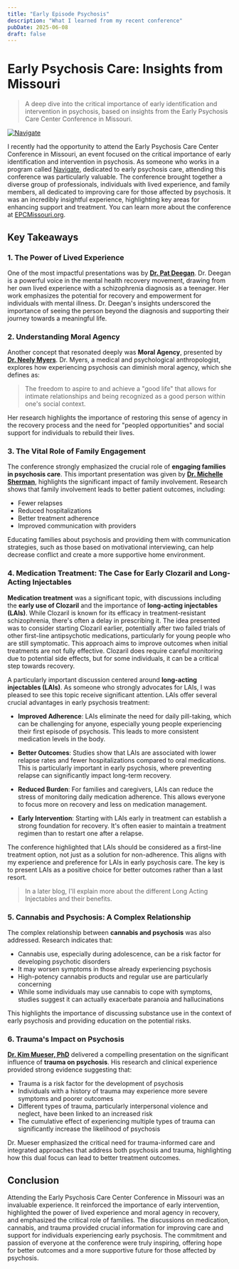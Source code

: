 ```yaml
---
title: "Early Episode Psychosis"
description: "What I learned from my recent conference"
pubDate: 2025-06-08
draft: false
---
```


# Early Psychosis Care: Insights from Missouri

> A deep dive into the critical importance of early identification and intervention in psychosis, based on insights from the Early Psychosis Care Center Conference in Missouri.

[![Navigate](https://qmpdliftraf4pov3.public.blob.vercel-storage.com/navigate-logo-p44GGnDVq4MIDtJidT6EGNrzfS4mUc.webp)](https://www.navigateconsultants.org/)

I recently had the opportunity to attend the Early Psychosis Care Center Conference in Missouri, an event focused on the critical importance of early identification and intervention in psychosis. As someone who works in a program called [Navigate](https://www.navigateconsultants.org/), dedicated to early psychosis care, attending this conference was particularly valuable. The conference brought together a diverse group of professionals, individuals with lived experience, and family members, all dedicated to improving care for those affected by psychosis. It was an incredibly insightful experience, highlighting key areas for enhancing support and treatment. You can learn more about the conference at [EPCMissouri.org](https://www.epcmissouri.org/).

## Key Takeaways

### 1. The Power of Lived Experience

One of the most impactful presentations was by **[Dr. Pat Deegan](https://www.patdeegan.com/)**. Dr. Deegan is a powerful voice in the mental health recovery movement, drawing from her own lived experience with a schizophrenia diagnosis as a teenager. Her work emphasizes the potential for recovery and empowerment for individuals with mental illness. Dr. Deegan's insights underscored the importance of seeing the person beyond the diagnosis and supporting their journey towards a meaningful life.

### 2. Understanding Moral Agency

Another concept that resonated deeply was **Moral Agency**, presented by **[Dr. Neely Myers](https://people.smu.edu/nmyers/)**. Dr. Myers, a medical and psychological anthropologist, explores how experiencing psychosis can diminish moral agency, which she defines as:

> The freedom to aspire to and achieve a "good life" that allows for intimate relationships and being recognized as a good person within one's social context.

Her research highlights the importance of restoring this sense of agency in the recovery process and the need for "peopled opportunities" and social support for individuals to rebuild their lives.

### 3. The Vital Role of Family Engagement

The conference strongly emphasized the crucial role of **engaging families in psychosis care**. This important presentation was given by [**Dr. Michelle Sherman**](https://www.seedsofhopebooks.com/), highlights the significant impact of family involvement. Research shows that family involvement leads to better patient outcomes, including:

- Fewer relapses
- Reduced hospitalizations
- Better treatment adherence
- Improved communication with providers

Educating families about psychosis and providing them with communication strategies, such as those based on motivational interviewing, can help decrease conflict and create a more supportive home environment.

### 4. Medication Treatment: The Case for Early Clozaril and Long-Acting Injectables

**Medication treatment** was a significant topic, with discussions including the **early use of Clozaril** and the importance of **long-acting injectables (LAIs)**. While Clozaril is known for its efficacy in treatment-resistant schizophrenia, there's often a delay in prescribing it. The idea presented was to consider starting Clozaril earlier, potentially after two failed trials of other first-line antipsychotic medications, particularly for young people who are still symptomatic. This approach aims to improve outcomes when initial treatments are not fully effective. Clozaril does require careful monitoring due to potential side effects, but for some individuals, it can be a critical step towards recovery.

A particularly important discussion centered around **long-acting injectables (LAIs)**. As someone who strongly advocates for LAIs, I was pleased to see this topic receive significant attention. LAIs offer several crucial advantages in early psychosis treatment:

- **Improved Adherence**: LAIs eliminate the need for daily pill-taking, which can be challenging for anyone, especially young people experiencing their first episode of psychosis. This leads to more consistent medication levels in the body.

- **Better Outcomes**: Studies show that LAIs are associated with lower relapse rates and fewer hospitalizations compared to oral medications. This is particularly important in early psychosis, where preventing relapse can significantly impact long-term recovery.

- **Reduced Burden**: For families and caregivers, LAIs can reduce the stress of monitoring daily medication adherence. This allows everyone to focus more on recovery and less on medication management.

- **Early Intervention**: Starting with LAIs early in treatment can establish a strong foundation for recovery. It's often easier to maintain a treatment regimen than to restart one after a relapse.

The conference highlighted that LAIs should be considered as a first-line treatment option, not just as a solution for non-adherence. This aligns with my experience and preference for LAIs in early psychosis care. The key is to present LAIs as a positive choice for better outcomes rather than a last resort.

> In a later blog, I'll explain more about the different Long Acting Injectables and their benefits.

### 5. Cannabis and Psychosis: A Complex Relationship

The complex relationship between **cannabis and psychosis** was also addressed. Research indicates that:

- Cannabis use, especially during adolescence, can be a risk factor for developing psychotic disorders
- It may worsen symptoms in those already experiencing psychosis
- High-potency cannabis products and regular use are particularly concerning
- While some individuals may use cannabis to cope with symptoms, studies suggest it can actually exacerbate paranoia and hallucinations

This highlights the importance of discussing substance use in the context of early psychosis and providing education on the potential risks.

### 6. Trauma's Impact on Psychosis

[**Dr. Kim Mueser, PhD**](https://cpr.bu.edu/bio/kim-t-mueser-ph-d/) delivered a compelling presentation on the significant influence of **trauma on psychosis**. His research and clinical experience provided strong evidence suggesting that:

- Trauma is a risk factor for the development of psychosis
- Individuals with a history of trauma may experience more severe symptoms and poorer outcomes
- Different types of trauma, particularly interpersonal violence and neglect, have been linked to an increased risk
- The cumulative effect of experiencing multiple types of trauma can significantly increase the likelihood of psychosis

Dr. Mueser emphasized the critical need for trauma-informed care and integrated approaches that address both psychosis and trauma, highlighting how this dual focus can lead to better treatment outcomes.

## Conclusion

Attending the Early Psychosis Care Center Conference in Missouri was an invaluable experience. It reinforced the importance of early intervention, highlighted the power of lived experience and moral agency in recovery, and emphasized the critical role of families. The discussions on medication, cannabis, and trauma provided crucial information for improving care and support for individuals experiencing early psychosis. The commitment and passion of everyone at the conference were truly inspiring, offering hope for better outcomes and a more supportive future for those affected by psychosis.
